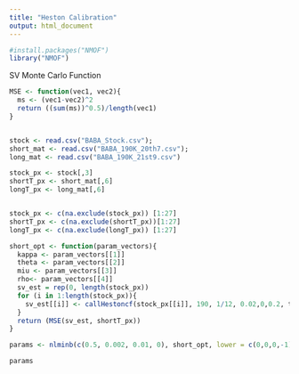 ```yaml
---
title: "Heston Calibration"
output: html_document
---
```


```r
#install.packages("NMOF")
library("NMOF")
```

SV Monte Carlo Function
```r
MSE <- function(vec1, vec2){
  ms <- (vec1-vec2)^2
  return ((sum(ms))^0.5)/length(vec1)
}



```




```r
stock <- read.csv("BABA_Stock.csv");
short_mat <- read.csv("BABA_190K_20th7.csv");
long_mat <- read.csv("BABA_190K_21st9.csv")

stock_px <- stock[,3]
shortT_px <- short_mat[,6]
longT_px <- long_mat[,6]


stock_px <- c(na.exclude(stock_px)) [1:27]
shortT_px <- c(na.exclude(shortT_px))[1:27]
longT_px <- c(na.exclude(longT_px)) [1:27]

short_opt <- function(param_vectors){
  kappa <- param_vectors[[1]]
  theta <- param_vectors[[2]]
  miu <- param_vectors[[3]]
  rho<- param_vectors[[4]]
  sv_est = rep(0, length(stock_px))
  for (i in 1:length(stock_px)){
    sv_est[[i]] <- callHestoncf(stock_px[[i]], 190, 1/12, 0.02,0,0.2, theta, rho, kappa, miu)
  }
  return (MSE(sv_est, shortT_px))
}

params <- nlminb(c(0.5, 0.002, 0.01, 0), short_opt, lower = c(0,0,0,-1), upper = c(1, 1, 0.01, 1))

params


```

